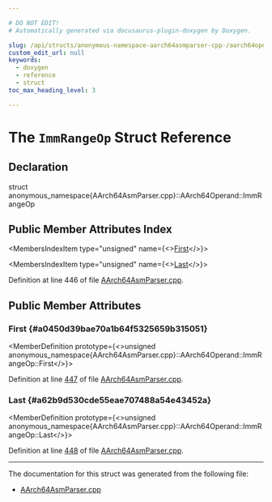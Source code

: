 ```yaml
---

# DO NOT EDIT!
# Automatically generated via docusaurus-plugin-doxygen by Doxygen.

slug: /api/structs/anonymous-namespace-aarch64asmparser-cpp-/aarch64operand/immrangeop
custom_edit_url: null
keywords:
  - doxygen
  - reference
  - struct
toc_max_heading_level: 3

---
```





# The `ImmRangeOp` Struct Reference

<DoxygenPage pluginConfig={pluginConfig}>



## Declaration

<CodeBlock>struct anonymous_namespace{AArch64AsmParser.cpp}::AArch64Operand::ImmRangeOp</CodeBlock>

## Public Member Attributes Index

<MembersIndex>

<MembersIndexItem
  type="unsigned"
  name={<><a href="#a0450d39bae70a1b64f5325659b315051">First</a></>}>
</MembersIndexItem>

<MembersIndexItem
  type="unsigned"
  name={<><a href="#a62b9d530cde55eae707488a54e43452a">Last</a></>}>
</MembersIndexItem>

</MembersIndex>


Definition at line 446 of file <a href="/docs/api/files/lib/lib/target/lib/target/aarch64/lib/target/aarch64/asmparser/aarch64asmparser-cpp">AArch64AsmParser.cpp</a>.

<SectionDefinition>

## Public Member Attributes

### First {#a0450d39bae70a1b64f5325659b315051}

<MemberDefinition
  prototype={<>unsigned anonymous&#95;namespace&#123;AArch64AsmParser.cpp&#125;::AArch64Operand::ImmRangeOp::First</>}>

Definition at line <a href="/docs/api/files/lib/lib/target/lib/target/aarch64/lib/target/aarch64/asmparser/aarch64asmparser-cpp/#l00447">447</a> of file <a href="/docs/api/files/lib/lib/target/lib/target/aarch64/lib/target/aarch64/asmparser/aarch64asmparser-cpp">AArch64AsmParser.cpp</a>.
</MemberDefinition>

### Last {#a62b9d530cde55eae707488a54e43452a}

<MemberDefinition
  prototype={<>unsigned anonymous&#95;namespace&#123;AArch64AsmParser.cpp&#125;::AArch64Operand::ImmRangeOp::Last</>}>

Definition at line <a href="/docs/api/files/lib/lib/target/lib/target/aarch64/lib/target/aarch64/asmparser/aarch64asmparser-cpp/#l00448">448</a> of file <a href="/docs/api/files/lib/lib/target/lib/target/aarch64/lib/target/aarch64/asmparser/aarch64asmparser-cpp">AArch64AsmParser.cpp</a>.
</MemberDefinition>

</SectionDefinition>

<hr/>

The documentation for this struct was generated from the following file:

<ul>
<li><a href="/docs/api/files/lib/lib/target/lib/target/aarch64/lib/target/aarch64/asmparser/aarch64asmparser-cpp">AArch64AsmParser.cpp</a></li>
</ul>

</DoxygenPage>

